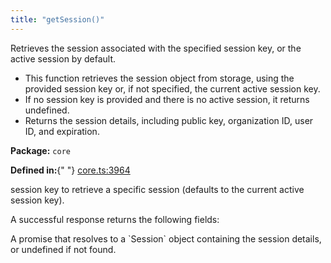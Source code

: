 ```yaml
---
title: "getSession()"
---
```



<H3Bordered text="Overview" />

Retrieves the session associated with the specified session key, or the active session by default.

<ul>
  <li>
    This function retrieves the session object from storage, using the provided
    session key or, if not specified, the current active session key.
  </li>
  <li>
    If no session key is provided and there is no active session, it returns
    undefined.
  </li>
  <li>
    Returns the session details, including public key, organization ID, user ID,
    and expiration.
  </li>
</ul>

<p>
  <strong>Package:</strong> <code>core</code>
</p>

<p>
  <strong>Defined in:</strong>{" "}
  <a href="https://github.com/tkhq/sdk/blob/main/packages/core/src/__clients__/core.ts#L3964">
    core.ts:3964
  </a>
</p>

<H3Bordered text="Parameters" />

<ParamField body="params" type="object" required={false} path="params">
  <Expandable title="params details">
    <NestedParam
      parentKey="params"
      childKey="sessionKey"
      type="string"
      required={false}
    >
      session key to retrieve a specific session (defaults to the current active
      session key).
    </NestedParam>
  </Expandable>
</ParamField>

<H3Bordered text="Response" />A successful response returns the following
fields:

<ResponseField name="returns" type="undefined | Session" required={true}>
  A promise that resolves to a `Session` object containing the session details,
  or undefined if not found.
</ResponseField>
